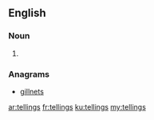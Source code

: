 ==English==

===Noun===
{{head|en|noun plural form}}

# {{plural of|telling|lang=en}}

===Anagrams===
* [[gillnets#English|gillnets]]

[[ar:tellings]]
[[fr:tellings]]
[[ku:tellings]]
[[my:tellings]]